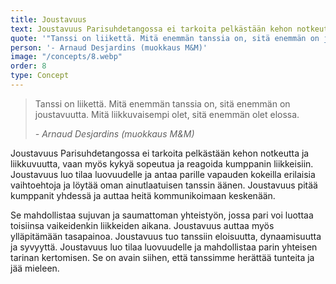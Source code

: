 ```yaml
---
title: Joustavuus
text: Joustavuus Parisuhdetangossa ei tarkoita pelkästään kehon notkeutta ja liikkuvuutta, vaan myös kykyä sopeutua ja reagoida kumppanin liikkeisiin. Joustavuus luo tilaa luovuudelle ja antaa parille vapauden kokeilla erilaisia vaihtoehtoja ja löytää oman ainutlaatuisen tanssin äänen. 
quote: '"Tanssi on liikettä. Mitä enemmän tanssia on, sitä enemmän on joustavuutta. Mitä liikkuvaisempi olet, sitä enemmän olet elossa."'
person: '- Arnaud Desjardins (muokkaus M&M)'
image: "/concepts/8.webp"
order: 8
type: Concept
---
```


>Tanssi on liikettä. Mitä enemmän tanssia on, sitä enemmän on joustavuutta. Mitä liikkuvaisempi olet, sitä enemmän olet elossa.
>
><cite>- Arnaud Desjardins (muokkaus M&M)</cite>

Joustavuus Parisuhdetangossa ei tarkoita pelkästään kehon notkeutta ja liikkuvuutta, vaan myös kykyä sopeutua ja reagoida kumppanin liikkeisiin. Joustavuus luo tilaa luovuudelle ja antaa parille vapauden kokeilla erilaisia vaihtoehtoja ja löytää oman ainutlaatuisen tanssin äänen. Joustavuus pitää kumppanit yhdessä ja auttaa heitä kommunikoimaan keskenään. 

Se mahdollistaa sujuvan ja saumattoman yhteistyön, jossa pari voi luottaa toisiinsa vaikeidenkin liikkeiden aikana. Joustavuus auttaa myös ylläpitämään tasapainoa. Joustavuus tuo tanssiin eloisuutta, dynaamisuutta ja syvyyttä. Joustavuus luo tilaa luovuudelle ja mahdollistaa parin yhteisen tarinan kertomisen. Se on avain siihen, että tanssimme herättää tunteita ja jää mieleen.